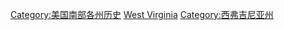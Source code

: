 [[Category:美国南部各州历史|Category:美国南部各州历史]]
[[Category:美國各州歷史|West Virginia]]
[[Category:西弗吉尼亚州|Category:西弗吉尼亚州]]